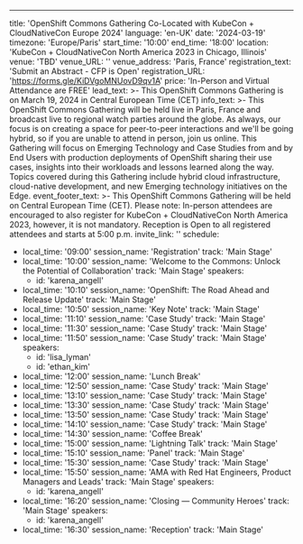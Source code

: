 ---
title: 'OpenShift Commons Gathering Co-Located with KubeCon + CloudNativeCon Europe 2024'
language: 'en-UK'
date: '2024-03-19'
timezone: 'Europe/Paris'
start_time: '10:00'
end_time: '18:00'
location: 'KubeCon + CloudNativeCon North America 2023 in Chicago, Illinois'
venue: 'TBD'
venue_URL: ''
venue_address: 'Paris, France'
registration_text: 'Submit an Abstract - CFP is Open'
registration_URL: 'https://forms.gle/KiDVgoMNUovD9qv1A'
price: 'In-Person and Virtual Attendance are FREE'
lead_text: >-
  This OpenShift Commons Gathering is on March 19, 2024 in Central European Time (CET)
info_text: >-
  This OpenShift Commons Gathering will be held live in Paris, France and broadcast live to regional watch parties around the globe. As always, our focus is on creating a space for peer-to-peer interactions and we'll be going hybrid, so if you are unable to attend in person, join us online. This Gathering will focus on Emerging Technology and Case Studies from and by End Users with production deployments of OpenShift sharing their use cases, insights into their workloads and  lessons learned along the way. Topics covered during this Gathering include hybrid cloud infrastructure, cloud-native development, and new Emerging technology initiatives on the Edge.
event_footer_text: >-
  This OpenShift Commons Gathering will be held on Central European Time (CET). Please note: In-person attendees are encouraged to also register for KubeCon + CloudNativeCon North America 2023, however, it is not mandatory. Reception is Open to all registered attendees and starts at 5:00 p.m.
invite_link: ''
schedule:
  - local_time: '09:00'
    session_name: 'Registration'
    track: 'Main Stage'
  - local_time: '10:00'
    session_name: 'Welcome to the Commons: Unlock the Potential of Collaboration'
    track: 'Main Stage'
    speakers:
      - id: 'karena_angell'
  - local_time: '10:10'
    session_name: 'OpenShift: The Road Ahead and Release Update'
    track: 'Main Stage'
  - local_time: '10:50'
    session_name: 'Key Note'
    track: 'Main Stage'
  - local_time: '11:10'
    session_name: 'Case Study'
    track: 'Main Stage'
  - local_time: '11:30'
    session_name: 'Case Study'
    track: 'Main Stage'
  - local_time: '11:50'
    session_name: 'Case Study'
    track: 'Main Stage'
    speakers:
      - id: 'lisa_lyman'
      - id: 'ethan_kim'
  - local_time: '12:00'
    session_name: 'Lunch Break'
  - local_time: '12:50'
    session_name: 'Case Study'
    track: 'Main Stage'
  - local_time: '13:10'
    session_name: 'Case Study'
    track: 'Main Stage'
  - local_time: '13:30'
    session_name: 'Case Study'
    track: 'Main Stage'
  - local_time: '13:50'
    session_name: 'Case Study'
    track: 'Main Stage'
  - local_time: '14:10'
    session_name: 'Case Study'
    track: 'Main Stage'
  - local_time: '14:30'
    session_name: 'Coffee Break'
  - local_time: '15:00'
    session_name: 'Lightning Talk'
    track: 'Main Stage'
  - local_time: '15:10'
    session_name: 'Panel'
    track: 'Main Stage'
  - local_time: '15:30'
    session_name: 'Case Study'
    track: 'Main Stage'
  - local_time: '15:50'
    session_name: 'AMA with Red Hat Engineers, Product Managers and Leads'
    track: 'Main Stage'
    speakers:
      - id: 'karena_angell'
  - local_time: '16:20'
    session_name: 'Closing — Community Heroes'
    track: 'Main Stage'
    speakers:
      - id: 'karena_angell'
  - local_time: '16:30'
    session_name: 'Reception'
    track: 'Main Stage'

